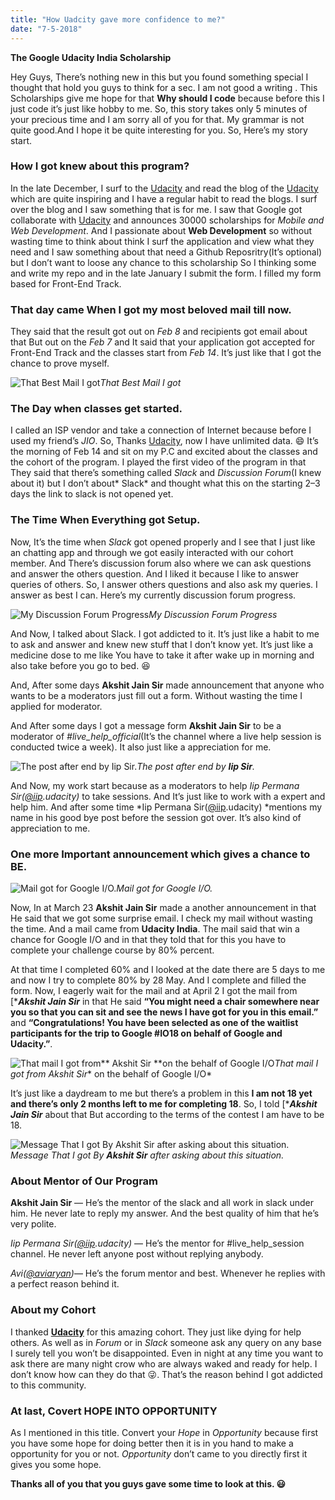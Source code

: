 ```yaml
---
title: "How Uadcity gave more confidence to me?"
date: "7-5-2018"
---
```


**The Google Udacity India Scholarship**

Hey Guys, 
There’s nothing new in this but you found something special I thought that hold you guys to think for a sec. I am not good a writing .
This Scholarships give me hope for that **Why should I code** because before this I just code it’s just like hobby to me.
So, this story takes only 5 minutes of your precious time and I am sorry all of you for that. My grammar is not quite good.And I hope it be quite interesting for you. So, Here’s my story start.

### How I got knew about this program?

In the late December, I surf to the [Udacity](https://udacity.com) and read the blog of the [Udacity ](https://udacity.com)which are quite inspiring and I have a regular habit to read the blogs.
I surf over the blog and I saw something that is for me. I saw that Google got collaborate with [Udacity](https://udacity.com) and announces 30000 scholarships for 
*Mobile and Web Development*. And I passionate about **Web Development** so without wasting time to think about think I surf the application and view 
what they need and I saw something about that need a Github Reposritry(It’s optional) but I don’t want to loose any chance to this scholarship So
I thinking some and write my repo and in the late January I submit the form. I filled my form based for Front-End Track.

### That day came When I got my most beloved mail till now.

They said that the result got out on *Feb 8* and recipients got email about that But out on the *Feb 7* and It said that your application got accepted for 
Front-End Track and the classes start from *Feb 14*. It’s just like that I got the chance to prove myself.

![That Best Mail I got](https://cdn-images-1.medium.com/max/2000/1*VJ2NqVfjNExtzypPX9gceQ.png)*That Best Mail I got*

### The Day when classes get started.

I called an ISP vendor and take a connection of Internet because before I used my friend’s *JIO*. So, Thanks [Udacity](https://udacity.com), now I have unlimited data. 😄
It’s the morning of Feb 14 and sit on my P.C and excited about the classes and the cohort of the program. I played the first video of the program in that
They said that there’s something called *Slack* and *Discussion Forum*(I knew about it) but I don’t about* Slack* and thought what this on the starting 2–3 days the link to slack is not opened yet.

### The Time When Everything got Setup.

Now, It’s the time when *Slack* got opened properly and I see that I just like an chatting app and through we got easily interacted with our cohort member.
And There’s discussion forum also where we can ask questions and answer the others question. And I liked it because I like to answer queries of others.
So, I answer others questions and also ask my queries. I answer as best I can.
Here’s my currently discussion forum progress.

![My Discussion Forum Progress](https://cdn-images-1.medium.com/max/2282/1*nbaUj6Lci132GyCEsAUxOg.png)*My Discussion Forum Progress*

And Now, I talked about Slack. I got addicted to it. It’s just like a habit to me to ask and answer and knew new stuff that I don’t know yet. 
It’s just like a medicine dose to me like You have to take it after wake up in morning and also take before you go to bed. 😆

And, After some days **Akshit Jain Sir** made announcement that anyone who wants to be a moderators just fill out a form. Without wasting the time I applied for moderator.

And After some days I got a message form **Akshit Jain Sir** to be a moderator of *#live_help_official*(It’s the channel where a live help session is conducted twice a week). It also just like a appreciation for me.

![The post after end by **Iip Sir**.](https://cdn-images-1.medium.com/max/2000/1*5PB_tkI7cSUbaylBF5FVBQ.png)*The post after end by **Iip Sir**.*

And Now, my work start because as a moderators to help 
*Iip Permana Sir([@iip](http://twitter.com/iip).udacity)* to take sessions. And It’s just like to work with a expert and help him. And after some time *Iip Permana Sir([@iip](http://twitter.com/iip).udacity) *mentions my name in his good bye post before the session got over. It’s also kind of appreciation to me.

### One more Important announcement which gives a chance to **BE**.

![Mail got for Google I/O.](https://cdn-images-1.medium.com/max/2000/1*QLa0bIRpglEVVZ8kFzUhTg.png)*Mail got for Google I/O.*

Now, In at March 23 **Akshit Jain  Sir** made a another announcement in that He said that we got some surprise email. 
I check my mail without wasting the time. And a mail came from **Udacity India**. The mail said that win a chance for Google I/O and in that they told that for this you have to complete your challenge course by 80% percent.

At that time I completed 60% and I looked at the date there are 5 days to me and now I try to complete 80% by 28 May. And I complete and filled the form.
Now, I eagerly wait for the mail and at April 2 I got the mail from [****Akshit Jain  Sir*** in that He said **“You might need a chair somewhere near you so that you can sit and see the news I have got for you in this email.”** and **“Congratulations! You have been selected as one of the waitlist participants for the trip to Google #IO18 on behalf of Google and Udacity.”**.

![That mail I got from** Akshit Sir **on the behalf of Google I/O](https://cdn-images-1.medium.com/max/2094/1*7hsfXmpbvVovGtd6bQWc-Q.png)*That mail I got from* *Akshit Sir** on the behalf of Google I/O*

It’s just like a daydream to me but there’s a problem in this **I am not 18 yet and there’s only 2 months left to me for completing 18**. So, I told [****Akshit Jain  Sir*** about that But according to the terms of the contest I am have to be 18.

![Message That I got By **Akshit Sir** after asking about this situation.](https://cdn-images-1.medium.com/max/2000/1*YMhs9LJMxazdOFjRaoZyqw.png)*Message That I got By **Akshit Sir** after asking about this situation.*

### About Mentor of Our Program

**Akshit Jain  Sir** — He’s the mentor of the slack and all work in slack under him. He never late to reply my answer. And the best quality of him that he’s very polite.

*Iip Permana Sir([@iip](http://twitter.com/iip).udacity)* — He’s the mentor for #live_help_session channel. He never left anyone post without replying anybody.

*Avi([@aviaryan](http://twitter.com/aviaryan))*— He’s the forum mentor and best. Whenever he replies with a perfect reason behind it.

### About my Cohort

I thanked **[Udacity](https://udacity.com)** for this amazing cohort. They just like dying for help others. As well as in *Forum* or in *Slack* someone ask any query on any base I surely tell you won’t be disappointed. Even in night at any time you want to ask there are many night crow who are always waked and ready for help.
I don’t know how can they do that 😜. That’s the reason behind I got addicted to this community.

### At last, Covert **HOPE INTO OPPORTUNITY**

As I mentioned in this title. Convert your *Hope* in *Opportunity* because first you have some hope for doing better then it is in you hand to make a opportunity for you or not. *Opportunity* don’t came to you directly first it gives you some hope.

**Thanks all of you that you guys gave some time to look at this. 😃**

